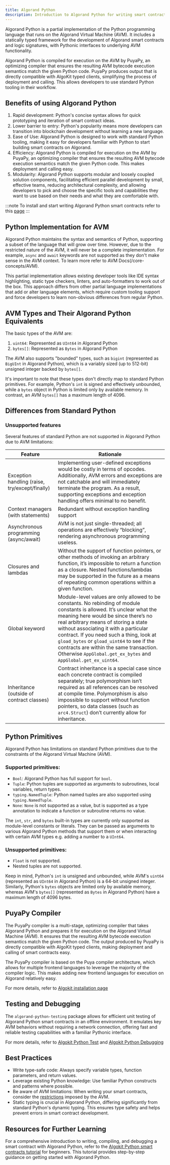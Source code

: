 ```yaml
---
title: Algorand Python
description: Introduction to Algorand Python for writing smart contracts
---
```


Algorand Python is a partial implementation of the Python programming language that runs on the Algorand Virtual Machine (AVM). It includes a statically typed framework for the development of Algorand smart contracts and logic signatures, with Pythonic interfaces to underlying AVM functionality.

Algorand Python is compiled for execution on the AVM by PuyaPy, an optimizing compiler that ensures the resulting AVM bytecode execution semantics match the given Python code. PuyaPy produces output that is directly compatible with AlgoKit typed clients, simplifying the process of deployment and calling. This allows developers to use standard Python tooling in their workflow.

## Benefits of using Algorand Python

1. Rapid development: Python's concise syntax allows for quick prototyping and iteration of smart contract ideas.
2. Lower barrier to entry: Python's popularity means more developers can transition into blockchain development without learning a new language.
3. Ease of Use: Algorand Python is designed to work with standard Python tooling, making it easy for developers familiar with Python to start building smart contracts on Algorand.
4. Efficiency: Algorand Python is compiled for execution on the AVM by PuyaPy, an optimizing compiler that ensures the resulting AVM bytecode execution semantics match the given Python code. This makes deployment and calling easy.
5. Modularity: Algorand Python supports modular and loosely coupled solution components, facilitating efficient parallel development by small, effective teams, reducing architectural complexity, and allowing developers to pick and choose the specific tools and capabilities they want to use based on their needs and what they are comfortable with.

:::note
To install and start writing Algorand Python smart contracts refer to this [page](/getting-started/first-contract-guide)
:::

## Python Implementation for AVM

Algorand Python maintains the syntax and semantics of Python, supporting a subset of the language that will grow over time. However, due to the restricted nature of the AVM, it will never be a complete implementation. For example, `async` and `await` keywords are not supported as they don't make sense in the AVM context. To learn more refer to AVM Docs(/core-concepts/AVM).

This partial implementation allows existing developer tools like IDE syntax highlighting, static type checkers, linters, and auto-formatters to work out of the box. This approach differs from other partial language implementations that add or alter language elements, which require custom tooling support and force developers to learn non-obvious differences from regular Python.

## AVM Types and Their Algorand Python Equivalents

The basic types of the AVM are:

1. `uint64`: Represented as `UInt64` in Algorand Python
2. `bytes[]`: Represented as `Bytes` in Algorand Python

The AVM also supports "bounded" types, such as `bigint` (represented as `BigUInt` in Algorand Python), which is a variably sized (up to 512-bit) unsigned integer backed by `bytes[]`.

It's important to note that these types don't directly map to standard Python primitives. For example, Python's `int` is signed and effectively unbounded, while a `bytes` object in Python is limited only by available memory. In contrast, an AVM `bytes[]` has a maximum length of 4096.

## Differences from Standard Python

### Unsupported features

Several features of standard Python are not supported in Algorand Python due to AVM limitations:

| Feature                                        | Rationale                                                                                                                                                                                                                                                                                                                                                                                                                                               |
| ---------------------------------------------- | ------------------------------------------------------------------------------------------------------------------------------------------------------------------------------------------------------------------------------------------------------------------------------------------------------------------------------------------------------------------------------------------------------------------------------------------------------- |
| Exception handling (raise, try/except/finally) | Implementing user-defined exceptions would be costly in terms of opcodes. Additionally, AVM errors and exceptions are not catchable and will immediately terminate the program. As a result, supporting exceptions and exception handling offers minimal to no benefit.                                                                                                                                                                                 |
| Context managers (with statements)             | Redundant without exception handling support                                                                                                                                                                                                                                                                                                                                                                                                            |
| Asynchronous programming (async/await)         | AVM is not just single-threaded; all operations are effectively “blocking”, rendering asynchronous programming useless.                                                                                                                                                                                                                                                                                                                                 |
| Closures and lambdas                           | Without the support of function pointers, or other methods of invoking an arbitrary function, it’s impossible to return a function as a closure. Nested functions/lambdas may be supported in the future as a means of repeating common operations within a given function.                                                                                                                                                                             |
| Global keyword                                 | Module-level values are only allowed to be constants. No rebinding of module constants is allowed. It’s unclear what the meaning here would be since there’s no real arbitrary means of storing a state without associating it with a particular contract. If you need such a thing, look at `gload_bytes` or `gload_uint64` to see if the contracts are within the same transaction. Otherwise `AppGlobal.get_ex_bytes` and `AppGlobal.get_ex_uint64`. |
| Inheritance (outside of contract classes)      | Contract inheritance is a special case since each concrete contract is compiled separately; true polymorphism isn’t required as all references can be resolved at compile time. Polymorphism is also impossible to support without function pointers, so data classes (such as `arc4.Struct`) don’t currently allow for inheritance.                                                                                                                    |

## Python Primitives

Algorand Python has limitations on standard Python primitives due to the constraints of the Algorand Virtual Machine (AVM).

### Supported primitives:

- `Bool`: Algorand Python has full support for `bool`.
- `Tuple`: Python tuples are supported as arguments to subroutines, local variables, return types.
- `typing.NamedTuple`: Python named tuples are also supported using `typing.NamedTuple`.
- `None`: `None` is not supported as a value, but is supported as a type annotation to indicate a function or subroutine returns no value.

The `int`, `str`, and `bytes` built-in types are currently only supported as module-level constants or literals. They can be passed as arguments to various Algorand Python methods that support them or when interacting with certain AVM types e.g. adding a number to a `UInt64`.

### Unsupported primitives:

- `Float` is not supported.
- Nested tuples are not supported.

Keep in mind, Python's `int` is unsigned and unbounded, while AVM's `uint64` (represented as `UInt64` in Algorand Python) is a 64-bit unsigned integer. Similarly, Python's `bytes` objects are limited only by available memory, whereas AVM's `bytes[]` (represented as `Bytes` in Algorand Python) have a maximum length of 4096 bytes.

## PuyaPy Compiler

The PuyaPy compiler is a multi-stage, optimizing compiler that takes Algorand Python and prepares it for execution on the Algorand Virtual Machine (AVM). It ensures that the resulting AVM bytecode execution semantics match the given Python code. The output produced by PuyaPy is directly compatible with AlgoKit typed clients, making deployment and calling of smart contracts easy.

The PuyaPy compiler is based on the Puya compiler architecture, which allows for multiple frontend languages to leverage the majority of the compiler logic. This makes adding new frontend languages for execution on Algorand relatively easy.

For more details, refer to [Algokit installation page](/algokit/algokit-intro)

## Testing and Debugging

The `algorand-python-testing` package allows for efficient unit testing of Algorand Python smart contracts in an offline environment. It emulates key AVM behaviors without requiring a network connection, offering fast and reliable testing capabilities with a familiar Pythonic interface.

For more details, refer to [Algokit Python Test](/algokit/utils/python/testing) and [Algokit Python Debugging](/algokit/utils/python/debugging)

## Best Practices

- Write type-safe code: Always specify variable types, function parameters, and return values.
- Leverage existing Python knowledge: Use familiar Python constructs and patterns where possible.
- Be aware of AVM limitations: When writing your smart contracts, consider the [restrictions](/concepts/smart-contracts/costs-constraints) imposed by the AVM.
- Static typing is crucial in Algorand Python, differing significantly from standard Python's dynamic typing. This ensures type safety and helps prevent errors in smart contract development.

## Resources for Further Learning

For a comprehensive introduction to writing, compiling, and debugging a smart contract with Algorand Python, refer to the [Algokit Python smart contracts tutorial](/getting-started/first-contract-guide) for beginners. This tutorial provides step-by-step guidance on getting started with Algorand Python.
